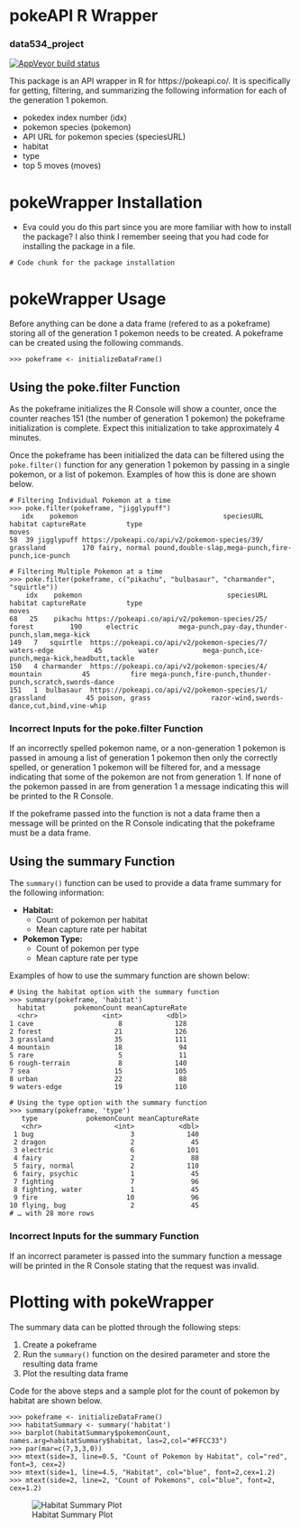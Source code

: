 # pokeAPI R Wrapper
### data534_project

 <!-- badges: start -->
[![AppVeyor build status](https://ci.appveyor.com/api/projects/status/github/nguyeneva/data534_project?branch=master&svg=true)](https://ci.appveyor.com/project/nguyeneva/data534_project)
  <!-- badges: end -->

This package is an API wrapper in R for https://pokeapi.co/. It is specifically for getting, filtering, and summarizing the following information for each of the generation 1 pokemon.

- pokedex index number (idx)
- pokemon species (pokemon)
- API URL for pokemon species (speciesURL)
- habitat
- type
- top 5 moves (moves)

# pokeWrapper Installation
- Eva could you do this part since you are more familiar with how to install the package? I also think I remember seeing that you had code for installing the package in a file.

```
# Code chunk for the package installation
```

# pokeWrapper Usage
Before anything can be done a data frame (refered to as a pokeframe) storing all of the generation 1 pokemon needs to be created. A pokeframe can be created using the following commands.

```
>>> pokeframe <- initializeDataFrame()
```
## Using the poke.filter Function
As the pokeframe initializes the R Console will show a counter, once the counter reaches 151 (the number of generation 1 pokemon) the pokeframe initialization is complete. Expect this initialization to take approximately 4 minutes.

Once the pokeframe has been initialized the data can be filtered using the `poke.filter()` function for any generation 1 pokemon by passing in a single pokemon, or a list of pokemon. Examples of how this is done are shown below.

```
# Filtering Individual Pokemon at a time
>>> poke.filter(pokeframe, "jigglypuff")
   idx    pokemon                                    speciesURL   habitat captureRate          type                                             moves
58  39 jigglypuff https://pokeapi.co/api/v2/pokemon-species/39/ grassland         170 fairy, normal pound,double-slap,mega-punch,fire-punch,ice-punch

# Filtering Multiple Pokemon at a time
>>> poke.filter(pokeframe, c("pikachu", "bulbasaur", "charmander", "squirtle"))
    idx    pokemon                                    speciesURL     habitat captureRate          type                                                    moves
68   25    pikachu https://pokeapi.co/api/v2/pokemon-species/25/      forest         190      electric          mega-punch,pay-day,thunder-punch,slam,mega-kick
149   7   squirtle  https://pokeapi.co/api/v2/pokemon-species/7/ waters-edge          45         water           mega-punch,ice-punch,mega-kick,headbutt,tackle
150   4 charmander  https://pokeapi.co/api/v2/pokemon-species/4/    mountain          45          fire mega-punch,fire-punch,thunder-punch,scratch,swords-dance
151   1  bulbasaur  https://pokeapi.co/api/v2/pokemon-species/1/   grassland          45 poison, grass               razor-wind,swords-dance,cut,bind,vine-whip
```
### Incorrect Inputs for the poke.filter Function
If an incorrectly spelled pokemon name, or a non-generation 1 pokemon is passed in amoung a list of generation 1 pokemon then only the correctly spelled, or generation 1 pokemon will be filtered for, and a message indicating that some of the pokemon are not from generation 1. If none of the pokemon passed in are from generation 1 a message indicating this will be printed to the R Console.

If the pokeframe passed into the function is not a data frame then a message will be printed on the R Console indicating that the pokeframe must be a data frame. 

## Using the summary Function
The `summary()` function can be used to provide a data frame summary for the following information:

- **Habitat:**
  - Count of pokemon per habitat
  - Mean capture rate per habitat
- **Pokemon Type:**
  - Count of pokemon per type
  - Mean capture rate per type
  
Examples of how to use the summary function are shown below:

```
# Using the habitat option with the summary function
>>> summary(pokeframe, 'habitat')
  habitat       pokemonCount meanCaptureRate
  <chr>                <int>           <dbl>
1 cave                     8             128
2 forest                  21             126
3 grassland               35             111
4 mountain                18              94
5 rare                     5              11
6 rough-terrain            8             140
7 sea                     15             105
8 urban                   22              88
9 waters-edge             19             110

# Using the type option with the summary function
>>> summary(pokeframe, 'type')
   type            pokemonCount meanCaptureRate
   <chr>                  <int>           <dbl>
 1 bug                        3             140
 2 dragon                     2              45
 3 electric                   6             101
 4 fairy                      2              88
 5 fairy, normal              2             110
 6 fairy, psychic             1              45
 7 fighting                   7              96
 8 fighting, water            1              45
 9 fire                      10              96
10 flying, bug                2              45
# … with 28 more rows
```

### Incorrect Inputs for the summary Function
If an incorrect parameter is passed into the summary function a message will be printed in the R Console stating that the request was invalid.

# Plotting with pokeWrapper
The summary data can be plotted through the following steps:

1. Create a pokeframe
2. Run the `summary()` function on the desired parameter and store the resulting data frame
3. Plot the resulting data frame

Code for the above steps and a sample plot for the count of pokemon by habitat are shown below.

```
>>> pokeframe <- initializeDataFrame()
>>> habitatSummary <- summary('habitat')
>>> barplot(habitatSummary$pokemonCount, names.arg=habitatSummary$habitat, las=2,col="#FFCC33")
>>> par(mar=c(7,3,3,0))
>>> mtext(side=3, line=0.5, "Count of Pokemon by Habitat", col="red", font=3, cex=2)
>>> mtext(side=1, line=4.5, "Habitat", col="blue", font=2,cex=1.2)
>>> mtext(side=2, line=2, "Count of Pokemons", col="blue", font=2, cex=1.2)
```
![Habitat Summary Plot](habitat_summary_plot.jpeg)
